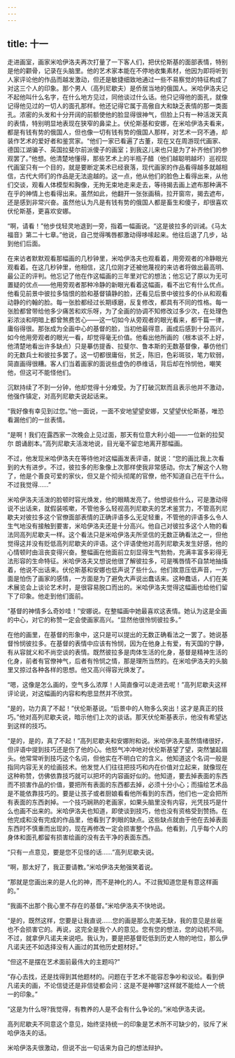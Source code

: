 ```yaml
---
---
---
```

title: 十一
---




走进画室，画家米哈伊洛夫再次打量了一下客人们，把伏伦斯基的面部表情，特别是他的颧骨，记录在头脑里。他的艺术家本能在不停地收集素材，他因为即将听到人家评论他的作品而越发激动，但还是敏捷细致地通过一些不易察觉的特征构成了对这三个人的印象。那个男人（高列尼歇夫）是侨居当地的俄国人。米哈伊洛夫记不起他叫什么名字，在什么地方见过，同他谈过什么话。他只记得他的面孔，就像记得他见过的一切人的面孔那样。他还记得它属于高傲自大和缺乏表情的那一类面孔。浓密的头发和十分开阔的前额使他的脸显得很神气，但脸上只有一种活泼天真的表情，特别明显地表现在狭窄的鼻梁上。伏伦斯基和安娜，在米哈伊洛夫看来，都是有钱有势的俄国人，但也像一切有钱有势的俄国人那样，对艺术一窍不通，却装作艺术的爱好者和鉴赏家。“他们一家已看遍了古董，现在又在周游现代画家、德国江湖骗子、英国拉斐尔前派傻子的画室；到我这儿来也只是为了补齐他们的参观罢了。”他想。他清楚地懂得，那些艺术上的半瓶子醋（他们越聪明越坏）巡视现代画室只有一个目的，就是要断定美术已经衰落，现代画家的作品看得越多就越相信，古代大师们的作品是无法逾越的。这一点，他从他们的脸色上看得出来，从他们交谈，观看人体模型和胸像，无拘无束地走来走去，等待揭去画上遮布那种满不在乎的神情上也看得出来。虽然如此，他翻开一张张画稿，拉开窗帘，揭去遮布，还是感到非常兴奋。虽然他认为凡是有钱有势的俄国人都是畜生和傻子，却很喜欢伏伦斯基，更喜欢安娜。

“啊，请看！”他步伐轻灵地退到一旁，指着一幅画说。“这是彼拉多的训诫。《马太福音》第二十七章。”他说，自己觉得嘴唇都激动得哆嗦起来。他往后退了几步，站到他们后面。

在来访者默默观看那幅画的几秒钟里，米哈伊洛夫也观看着，用旁观者的冷静眼光观看着。在这几秒钟里，他相信，这几位刚才还被他蔑视的来访者将做出最高明、最公正的评判。他忘记了他在作这幅画的三年里对它的想法；他忘记了原以为无可置疑的优点——他用旁观者那种冷静的新眼光看着这幅画，看不出它有什么优点。他看见前景中彼拉多恼恨的脸和基督镇静的脸，还看见后景中彼拉多的仆从和观看动静的约翰的脸。每一张脸都经过长期琢磨，反复修改，都具有不同的性格。每一张脸都曾带给他多少痛苦和欢乐呀，为了全画的协调不知修改过多少次，在处理色彩浓淡和明暗上都曾煞费苦心——这一切如今从旁观者的眼光看来，都千篇一律，庸俗得很。那张成为全画中心的基督的脸，当初他最得意，画成后感到十分高兴，如今他用旁观者的眼光一看，却觉得毫无价值。他看出他所画的（根本谈不上好，他清楚地看出许多缺点）只是摹仿提香、拉斐尔、鲁本斯的无数基督像，摹仿他们的无数兵士和彼拉多罢了。这一切都很庸俗，贫乏，陈旧，色彩斑驳，笔力软弱，简直画得很糟。客人们当着画家的面说些虚伪的恭维话，背后却在怜悯他，嘲笑他，但这可不能怪他们。

沉默持续了不到一分钟，他却觉得十分难受。为了打破沉默而且表示他并不激动，他强作镇定，对高列尼歇夫说起话来。

“我好像有幸见到过您。”他一面说，一面不安地望望安娜，又望望伏伦斯基，唯恐看漏他们的一丝表情。

“是啊！我们在露西家一次晚会上见过面，那天有位意大利小姐——一位新的拉契尔 朗诵剧本。”高列尼歇夫活泼地说，目光毫不留恋地离开那幅画。

不过，他发现米哈伊洛夫在等待他对这幅画发表评语，就说：“您的画比我上次看到的大有进步。不过，彼拉多的形象像上次那样使我非常感动。你太了解这个人物了，他是个善良可爱的家伙，但又是个彻头彻尾的官僚，他不知道自己在干什么。不过我觉得……”

米哈伊洛夫活泼的脸顿时容光焕发，他的眼睛发亮了。他想说些什么，可是激动得说不出话来，就假装咳嗽，不管他多么轻视高列尼歇夫的艺术鉴赏力，不管高列尼歇夫对彼拉多这个官僚面部表情的正确评语多么无足轻重，不管他的评语多么令人生气地没有接触到要害，米哈伊洛夫还是十分高兴。他自己对彼拉多这个人物的看法同高列尼歇夫一样。这个看法只是米哈伊洛夫所坚信的无数正确看法之一，但他觉得这并没有贬低高列尼歇夫的评语。这个评语使他对高列尼歇夫发生好感，他的心情顿时由沮丧变得兴奋。整幅画在他面前立刻显得生气勃勃，充满丰富多彩得无法形容的生命特征。米哈伊洛夫又想说他很了解彼拉多，可是嘴唇情不自禁地抽搐着，他说不出话来。伏伦斯基和安娜也低声说了些什么。他们故意压低声音，一方面是怕伤了画家的感情，一方面是为了避免大声说出蠢话来。这种蠢话，人们在美术展览会上谈论艺术时，是很容易脱口而出的。米哈伊洛夫觉得这幅画也给他们留下了印象。他走到他们面前。

“基督的神情多么奇妙哇！”安娜说。在整幅画中她最喜欢这表情。她认为这是全画的中心，对它的称赞一定会使画家高兴。“显然他很怜悯彼拉多。”

在他的画里，在基督的形象中，这只是可以提出的无数正确看法之一罢了。她说基督怜悯彼拉多。在基督的表情中应该有怜悯，因为在他身上有爱，有天国的宁静，有从容就义和不尚空谈的表情。既然彼拉多是肉体生活的化身，基督是精神生活的化身，前者有官僚神气，后者有怜悯之情，那是理所当然的。在米哈伊洛夫的头脑里又掠过各种各样的思想。他又高兴得容光焕发了。

“嗯，这像是怎么画的，空气多么浓厚！人简直像可以走进去呢！”高列尼歇夫这样评论说，对这幅画的内容和构思显然并不欣赏。

“是的，功力真了不起！”伏伦斯基说。“后景中的人物多么突出！这才是真正的技巧。”他对高列尼歇夫说，暗示他们上次的谈话。那天伏伦斯基表示，他没有希望达到这样的技巧。

“是的，是的，真了不起！”高列尼歇夫和安娜附和说。米哈伊洛夫虽然情绪很好，但评语中提到技巧还是伤了他的心。他怒气冲冲地对伏伦斯基望了望，突然皱起眉头。他常常听到技巧这个名词，但他实在不明白它的含义。他知道这个名词一般是指同内容无关的绘画技术。他发觉人们往往把技巧和内在价值对立起来，就像现在这种称赞，仿佛依靠技巧就可以把坏的内容画好似的。他知道，要去掉表面的东西而不损害作品的价值，要把所有表面的东西都去掉，必须十分小心；而描绘艺术品是不能依靠技巧的。要是让孩子或者厨娘看看他所看到的东西，他们也一定会把所有表面的东西剥掉。一个技巧娴熟的老画家，如果头脑里没有内容，光凭技巧是什么也画不出来的。米哈伊洛夫也知道，即使谈到技巧，他也没有资格受到赞扬。在他完成和没有完成的作品里，他看到了刺眼的缺点。这些缺点就由于他在去掉表面东西时不慎重而出现的，现在再修改一定会损害整个作品。他看到，几乎每个人的身体和面孔都留有损害绘画的没有去干净的表面东西。

“只有一点意见，要是您不见怪的话……”高列尼歇夫说。

“啊，那太好了，我正要请教。”米哈伊洛夫勉强笑着说。

“那就是您画出来的是人化的神，而不是神化的人。不过我知道您是有意这样画的。”

“我画不出那个我心里不存在的基督。”米哈伊洛夫不快地说。

“是的，既然这样，您要是让我直说……您的画是那么完美无缺，我的意见是丝毫也不会损害它的。再说，这完全是我个人的意见。您有您的想法，您的动机不同。不过，就拿伊凡诺夫来说吧。我认为，要是把基督贬低到历史人物的地位，那么伊凡诺夫还不如选择没有人画过的其他历史题材好。”

“但这不是摆在艺术面前最伟大的主题吗?”

“存心去找，还是找得到其他题材的。问题在于艺术不能容忍争吵和议论。看到伊凡诺夫的画，不论信徒还是非信徒都会问：这是不是神哪?这样就不能给人一个统一的印象。”

“这是为什么呀?我觉得，有教养的人是不会有什么争论的。”米哈伊洛夫说。

高列尼歇夫不同意这个意见，始终坚持统一的印象是艺术所不可缺少的，驳斥了米哈伊洛夫的话。

米哈伊洛夫很激动，但说不出一句话来为自己的想法辩护。